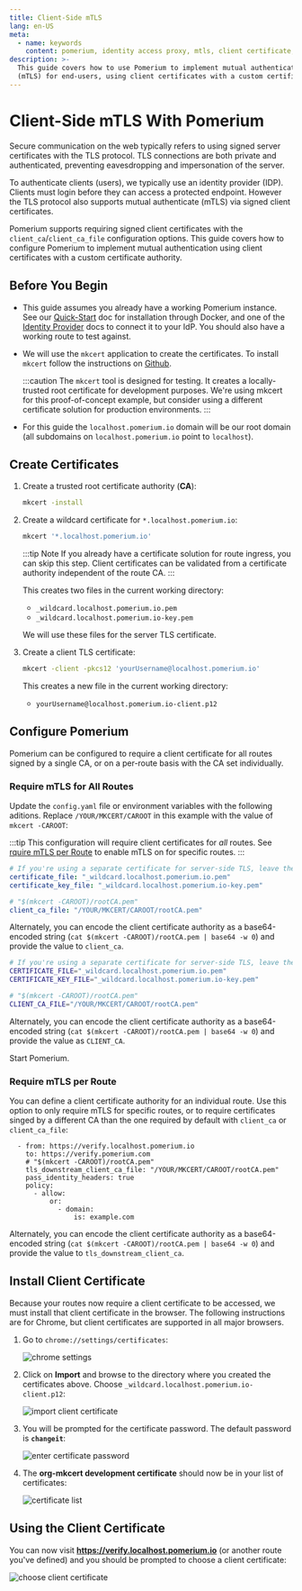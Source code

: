 ```yaml
---
title: Client-Side mTLS
lang: en-US
meta:
  - name: keywords
    content: pomerium, identity access proxy, mtls, client certificate, mutual authentication
description: >-
  This guide covers how to use Pomerium to implement mutual authentication
  (mTLS) for end-users, using client certificates with a custom certificate authority.
---
```



# Client-Side mTLS With Pomerium

Secure communication on the web typically refers to using signed server certificates with the TLS protocol. TLS connections are both private and authenticated, preventing eavesdropping and impersonation of the server.

To authenticate clients (users), we typically use an identity provider (IDP). Clients must login before they can access a protected endpoint. However the TLS protocol also supports mutual authenticate (mTLS) via signed client certificates.

Pomerium supports requiring signed client certificates with the `client_ca`/`client_ca_file` configuration options. This guide covers how to configure Pomerium to implement mutual authentication using client certificates with a custom certificate authority.

## Before You Begin

- This guide assumes you already have a working Pomerium instance. See our [Quick-Start] doc for installation through Docker, and one of the [Identity Provider] docs to connect it to your IdP. You should also have a working route to test against.

- We will use the `mkcert` application to create the certificates. To install `mkcert` follow the instructions on [Github](https://github.com/FiloSottile/mkcert#installation).

    :::caution
    The `mkcert` tool is designed for testing. It creates a locally-trusted root certificate for development purposes. We're using mkcert for this proof-of-concept example, but consider using a different certificate solution for production environments.
    :::

- For this guide the `localhost.pomerium.io` domain will be our root domain (all subdomains on `localhost.pomerium.io` point to `localhost`).

## Create Certificates

1. Create a trusted root certificate authority (**CA**):

    ```bash
    mkcert -install
    ```

1. Create a wildcard certificate for `*.localhost.pomerium.io`:

    ```bash
    mkcert '*.localhost.pomerium.io'
    ```

    :::tip Note
    If you already have a certificate solution for route ingress, you can skip this step. Client certificates can be validated from a certificate authority independent of the route CA.
    :::

    This creates two files in the current working directory:

    - `_wildcard.localhost.pomerium.io.pem`
    - `_wildcard.localhost.pomerium.io-key.pem`

    We will use these files for the server TLS certificate.

1. Create a client TLS certificate:

    ```bash
    mkcert -client -pkcs12 'yourUsername@localhost.pomerium.io'
    ```

    This creates a new file in the current working directory:

    - `yourUsername@localhost.pomerium.io-client.p12`

## Configure Pomerium

Pomerium can be configured to require a client certificate for all routes signed by a single CA, or on a per-route basis with the CA set individually.

### Require mTLS for All Routes

Update the `config.yaml` file or environment variables with the following aditions. Replace `/YOUR/MKCERT/CAROOT` in this example with the value of `mkcert -CAROOT`:

:::tip
This configuration will require client certificates for _all_ routes. See [rquire mTLS per Route](#require-mtls-per-route) to enable mTLS on for specific routes.
:::

<Tabs>
<TabItem value="config.yaml" label="config.yaml">


```yaml
# If you're using a separate certificate for server-side TLS, leave these keys unchanged.
certificate_file: "_wildcard.localhost.pomerium.io.pem"
certificate_key_file: "_wildcard.localhost.pomerium.io-key.pem"

# "$(mkcert -CAROOT)/rootCA.pem"
client_ca_file: "/YOUR/MKCERT/CAROOT/rootCA.pem"
```

Alternately, you can encode the client certificate authority as a base64-encoded string (`cat $(mkcert -CAROOT)/rootCA.pem | base64 -w 0`) and provide the value to `client_ca`.

</TabItem>
<TabItem value="Environment Variables" label="Environment Variables">

```bash
# If you're using a separate certificate for server-side TLS, leave these variables unchanged.
CERTIFICATE_FILE="_wildcard.localhost.pomerium.io.pem"
CERTIFICATE_KEY_FILE="_wildcard.localhost.pomerium.io-key.pem"

# "$(mkcert -CAROOT)/rootCA.pem"
CLIENT_CA_FILE="/YOUR/MKCERT/CAROOT/rootCA.pem"
```

Alternately, you can encode the client certificate authority as a base64-encoded string (`cat $(mkcert -CAROOT)/rootCA.pem | base64 -w 0`) and provide the value as `CLIENT_CA`.

</TabItem>
</Tabs>

Start Pomerium.

### Require mTLS per Route

You can define a client certificate authority for an individual route. Use this option to only require mTLS for specific routes, or to require certificates singed by a different CA than the one required by default with `client_ca` or `client_ca_file`:

```yaml{3-4}
  - from: https://verify.localhost.pomerium.io
    to: https://verify.pomerium.com
    # "$(mkcert -CAROOT)/rootCA.pem"
    tls_downstream_client_ca_file: "/YOUR/MKCERT/CAROOT/rootCA.pem"
    pass_identity_headers: true
    policy:
      - allow:
          or:
            - domain:
                is: example.com
```

Alternately, you can encode the client certificate authority as a base64-encoded string (`cat $(mkcert -CAROOT)/rootCA.pem | base64 -w 0`) and provide the value to `tls_downstream_client_ca`.

## Install Client Certificate

Because your routes now require a client certificate to be accessed, we must install that client certificate in the browser. The following instructions are for Chrome, but client certificates are supported in all major browsers.

1. Go to `chrome://settings/certificates`:

    ![chrome settings](img/mtls/01-chrome-settings-certificates.png)

1. Click on **Import** and browse to the directory where you created the certificates above. Choose `_wildcard.localhost.pomerium.io-client.p12`:

    ![import client certificate](img/mtls/02-import-client-certificate.png)

1. You will be prompted for the certificate password. The default password is **`changeit`**:

    ![enter certificate password](img/mtls/03-enter-certificate-password.png)

1. The **org-mkcert development certificate** should now be in your list of certificates:

    ![certificate list](img/mtls/04-certificate-list.png)

## Using the Client Certificate

You can now visit **<https://verify.localhost.pomerium.io>** (or another route you've defined) and you should be prompted to choose a client certificate:

![choose client certificate](img/mtls/05-select-client-certificate.png)

[Quick-Start]: install/quickstart
[Identity Provider]: identity-providers/readme.md

